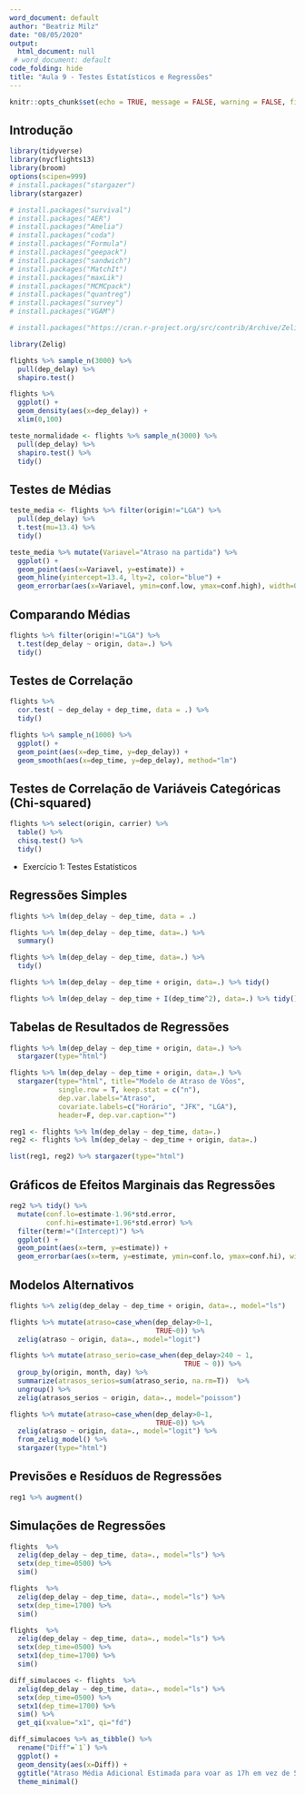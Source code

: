 ```yaml
---
word_document: default
author: "Beatriz Milz"
date: "08/05/2020"
output:
  html_document: null
 # word_document: default
code_folding: hide
title: "Aula 9 - Testes Estatísticos e Regressões"
---
```

  
```r
knitr::opts_chunk$set(echo = TRUE, message = FALSE, warning = FALSE, fig.align = "center")
```

## Introdução

```r
library(tidyverse)
library(nycflights13)
library(broom)
options(scipen=999)
# install.packages("stargazer")
library(stargazer)
```

```r
# install.packages("survival")
# install.packages("AER")
# install.packages("Amelia")
# install.packages("coda")
# install.packages("Formula")
# install.packages("geepack")
# install.packages("sandwich")
# install.packages("MatchIt")
# install.packages("maxLik")
# install.packages("MCMCpack")
# install.packages("quantreg")
# install.packages("survey")
# install.packages("VGAM")
```

```r
# install.packages("https://cran.r-project.org/src/contrib/Archive/Zelig/Zelig_5.1.6.tar.gz", repos=NULL, type="source")

library(Zelig)
```

```r
flights %>% sample_n(3000) %>% 
  pull(dep_delay) %>% 
  shapiro.test()
```

```r
flights %>% 
  ggplot() +
  geom_density(aes(x=dep_delay)) +
  xlim(0,100)
```

```r
teste_normalidade <- flights %>% sample_n(3000) %>% 
  pull(dep_delay) %>% 
  shapiro.test() %>% 
  tidy()
```


## Testes de Médias


```r
teste_media <- flights %>% filter(origin!="LGA") %>% 
  pull(dep_delay) %>%
  t.test(mu=13.4) %>% 
  tidy()
```

```r
teste_media %>% mutate(Variavel="Atraso na partida") %>% 
  ggplot() +
  geom_point(aes(x=Variavel, y=estimate)) +
  geom_hline(yintercept=13.4, lty=2, color="blue") +
  geom_errorbar(aes(x=Variavel, ymin=conf.low, ymax=conf.high), width=0.1)
```

## Comparando Médias

```r
flights %>% filter(origin!="LGA") %>% 
  t.test(dep_delay ~ origin, data=.) %>% 
  tidy()
```


## Testes de Correlação

```r
flights %>%
  cor.test( ~ dep_delay + dep_time, data = .) %>%
  tidy()
```
```r
flights %>% sample_n(1000) %>% 
  ggplot() +
  geom_point(aes(x=dep_time, y=dep_delay)) +
  geom_smooth(aes(x=dep_time, y=dep_delay), method="lm")
```

## Testes de Correlação de Variáveis Categóricas (Chi-squared)
```r
flights %>% select(origin, carrier) %>% 
  table() %>% 
  chisq.test() %>%
  tidy()
```

- Exercício 1: Testes Estatísticos

## Regressões Simples

```r
flights %>% lm(dep_delay ~ dep_time, data = .)
```

```r
flights %>% lm(dep_delay ~ dep_time, data=.) %>%
  summary()
```

```r
flights %>% lm(dep_delay ~ dep_time, data=.) %>%
  tidy()
```

```r
flights %>% lm(dep_delay ~ dep_time + origin, data=.) %>% tidy()
```

```r
flights %>% lm(dep_delay ~ dep_time + I(dep_time^2), data=.) %>% tidy()
```

## Tabelas de Resultados de Regressões

```r

flights %>% lm(dep_delay ~ dep_time + origin, data=.) %>%
  stargazer(type="html")
```

```r
flights %>% lm(dep_delay ~ dep_time + origin, data=.) %>%
  stargazer(type="html", title="Modelo de Atraso de Vôos",
            single.row = T, keep.stat = c("n"),
            dep.var.labels="Atraso",
            covariate.labels=c("Horário", "JFK", "LGA"),
            header=F, dep.var.caption="")
```

```r
reg1 <- flights %>% lm(dep_delay ~ dep_time, data=.)
reg2 <- flights %>% lm(dep_delay ~ dep_time + origin, data=.)

list(reg1, reg2) %>% stargazer(type="html")
```

## Gráficos de Efeitos Marginais das Regressões

```r
reg2 %>% tidy() %>%
  mutate(conf.lo=estimate-1.96*std.error,
         conf.hi=estimate+1.96*std.error) %>%
  filter(term!="(Intercept)") %>%
  ggplot() +
  geom_point(aes(x=term, y=estimate)) +
  geom_errorbar(aes(x=term, y=estimate, ymin=conf.lo, ymax=conf.hi), width=0.1)
```
 
## Modelos Alternativos



```r
flights %>% zelig(dep_delay ~ dep_time + origin, data=., model="ls")
```
```r
flights %>% mutate(atraso=case_when(dep_delay>0~1,
                                    TRUE~0)) %>%
  zelig(atraso ~ origin, data=., model="logit")
```

```r
flights %>% mutate(atraso_serio=case_when(dep_delay>240 ~ 1,
                                           TRUE ~ 0)) %>%
  group_by(origin, month, day) %>%
  summarize(atrasos_serios=sum(atraso_serio, na.rm=T))  %>%
  ungroup() %>% 
  zelig(atrasos_serios ~ origin, data=., model="poisson")
```

```r
flights %>% mutate(atraso=case_when(dep_delay>0~1,
                                    TRUE~0)) %>%
  zelig(atraso ~ origin, data=., model="logit") %>%
  from_zelig_model() %>%
  stargazer(type="html")
```


## Previsões e Resíduos de Regressões

```r
reg1 %>% augment()
```

## Simulações de Regressões

```r
flights  %>%
  zelig(dep_delay ~ dep_time, data=., model="ls") %>% 
  setx(dep_time=0500) %>%
  sim()
```

```r
flights  %>%
  zelig(dep_delay ~ dep_time, data=., model="ls") %>% 
  setx(dep_time=1700) %>%
  sim()
```

```r
flights  %>%
  zelig(dep_delay ~ dep_time, data=., model="ls") %>% 
  setx(dep_time=0500) %>%
  setx1(dep_time=1700) %>%
  sim()
```

```r
diff_simulacoes <- flights  %>%
  zelig(dep_delay ~ dep_time, data=., model="ls") %>% 
  setx(dep_time=0500) %>%
  setx1(dep_time=1700) %>% 
  sim() %>% 
  get_qi(xvalue="x1", qi="fd")
```
```r
diff_simulacoes %>% as_tibble() %>% 
  rename("Diff"=`1`) %>%
  ggplot() +
  geom_density(aes(x=Diff)) +
  ggtitle("Atraso Média Adicional Estimada para voar as 17h em vez de 5h") +
  theme_minimal()
```

